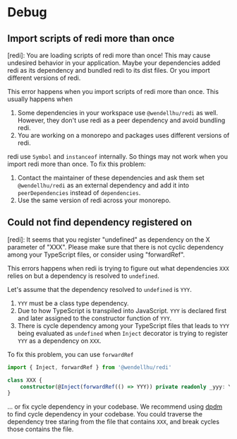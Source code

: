 
# Debug

## Import scripts of redi more than once

<Callout>
[redi]: You are loading scripts of redi more than once! This may cause undesired behavior in your application.
Maybe your dependencies added redi as its dependency and bundled redi to its dist files. Or you import different versions of redi.
</Callout>

This error happens when you import scripts of redi more than once. This usually happens when

1. Some dependencies in your workspace use `@wendellhu/redi` as well. However, they don't use redi as a peer dependency and avoid bundling redi.
2. You are working on a monorepo and packages uses different versions of redi.

redi use `Symbol` and `instanceof` internally. So things may not work when you import redi more than once. To fix this problem:

1. Contact the maintainer of these dependencies and ask them set `@wendellhu/redi` as an external dependency and add it into `peerDependencies` instead of `dependencies`.
2. Use the same version of redi across your monorepo.

## Could not find dependency registered on

<Callout>
[redi]: It seems that you register "undefined" as dependency on the X parameter of "XXX". Please make sure that there is not cyclic dependency among your TypeScript files, or consider using "forwardRef".
</Callout>

This errors happens when redi is trying to figure out what dependencies `XXX` relies on but a dependency is resolved to `undefined`.

Let's assume that the dependency resolved to `undefined` is `YYY`.

1. `YYY` must be a class type dependency.
2. Due to how TypeScript is transpiled into JavaScript. `YYY` is declared first and later assigned to the constructor function of `YYY`.
3. There is cycle dependency among your TypeScript files that leads to `YYY` being evaluated as `undefined` when `Inject` decorator is trying to register `YYY` as a dependency on `XXX`.

To fix this problem, you can use `forwardRef`

```ts
import { Inject, forwardRef } from '@wendellhu/redi'

class XXX {
    constructor(@Inject(forwardRef(() => YYY)) private readonly _yyy: YYY) {}
}

```

... or fix cycle dependency in your codebase. We recommend using [dpdm](https://www.npmjs.com/package/dpdm) to find cycle dependency in your codebase. You could traverse the dependency tree staring from the file that contains `XXX`, and break cycles those contains the file.
